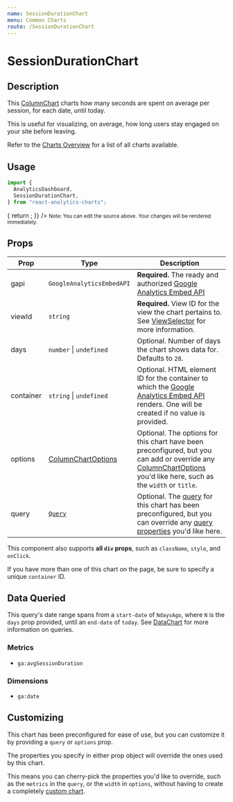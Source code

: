 ```yaml
---
name: SessionDurationChart
menu: Common Charts
route: /SessionDurationChart
---
```



<h1>SessionDurationChart</h1>

## Description

This [ColumnChart](/ColumnChart) charts how many seconds are spent on average per session, for each date, until today.

This is useful for visualizing, on average, how long users stay engaged on your site before leaving.

Refer to the [Charts Overview](/charts) for a list of all charts available.

## Usage

```jsx
import {
  AnalyticsDashboard,
  SessionDurationChart,
} from "react-analytics-charts";
```

<Playground>
  <AnalyticsDashboard
    authOptions={{ clientId }}
    renderCharts={(gapi, viewId) => {
      return <SessionDurationChart gapi={gapi} viewId={viewId} days={28} />;
    }}
  />
</Playground>
<small>
  Note: You can edit the source above. Your changes will be rendered
  immediately.
</small>

## Props

| Prop      | Type                                             | Description                                                                                                                                                                                         |
| --------- | ------------------------------------------------ | --------------------------------------------------------------------------------------------------------------------------------------------------------------------------------------------------- |
| gapi      | `GoogleAnalyticsEmbedAPI`                        | **Required.** The ready and authorized [Google Analytics Embed API](https://justinmahar.github.io/react-use-analytics-api/)                                                                         |
| viewId    | `string`                                         | **Required.** View ID for the view the chart pertains to. See [ViewSelector](/ViewSelector) for more information.                                                                                   |
| days      | `number` &#124; `undefined`                      | Optional. Number of days the chart shows data for. Defaults to `28`.                                                                                                                                |
| container | `string` &#124; `undefined`                      | Optional. HTML element ID for the container to which the [Google Analytics Embed API](https://justinmahar.github.io/react-use-analytics-api/) renders. One will be created if no value is provided. |
| options   | [ColumnChartOptions](/ColumnChart#chart-options) | Optional. The options for this chart have been preconfigured, but you can add or override any [ColumnChartOptions](/ColumnChart#chart-options) you'd like here, such as the `width` or `title`.     |
| query     | [`Query`](/DataChart#query-prop)                 | Optional. The [query](/DataChart#query-prop) for this chart has been preconfigured, but you can override any [query properties](/DataChart#query-prop) you'd like here.                             |

This component also supports **all `div` props**, such as `className`, `style`, and `onClick`.

If you have more than one of this chart on the page, be sure to specify a unique `container` ID.

## Data Queried

This query's date range spans from a `start-date` of `NdaysAgo`, where `N` is the `days` prop provided, until an `end-date` of `today`. See [DataChart](/DataChart) for more information on queries.

### Metrics

- `ga:avgSessionDuration`

### Dimensions

- `ga:date`

## Customizing

This chart has been preconfigured for ease of use, but you can customize it by providing a `query` or `options` prop.

The properties you specify in either prop object will override the ones used by this chart.

This means you can cherry-pick the properties you'd like to override, such as the `metrics` in the `query`, or the `width` in `options`, without having to create a completely [custom chart](/charts#custom-charts).
